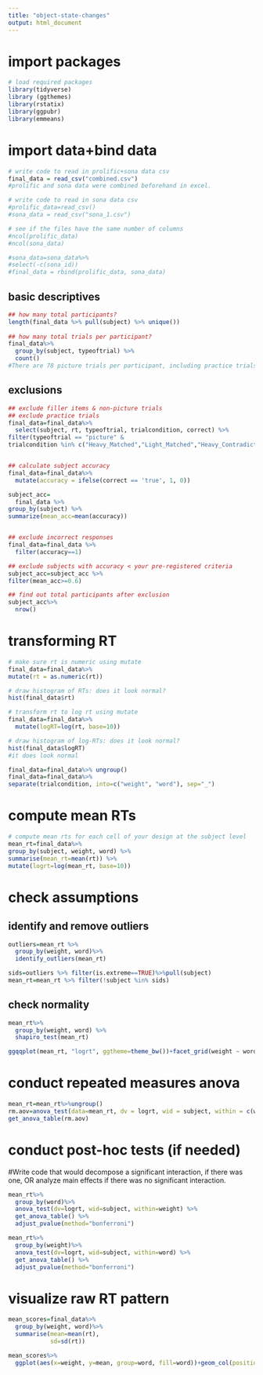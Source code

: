 ```yaml
---
title: "object-state-changes"
output: html_document
---
```

# import packages
```r
# load required packages
library(tidyverse)
library (ggthemes)
library(rstatix)
library(ggpubr)
library(emmeans)

```

# import data+bind data

```r
# write code to read in prolific+sona data csv
final_data = read_csv("combined.csv")
#prolific and sona data were combined beforehand in excel. 

# write code to read in sona data csv
#prolific_data=read_csv()
#sona_data = read_csv("sona_1.csv")

# see if the files have the same number of columns
#ncol(prolific_data)
#ncol(sona_data)

#sona_data=sona_data%>%
#select(-c(sona_id))
#final_data = rbind(prolific_data, sona_data)
```

## basic descriptives
```r
## how many total participants?
length(final_data %>% pull(subject) %>% unique())
 
## how many total trials per participant?
final_data%>%
  group_by(subject, typeoftrial) %>%
  count()
#There are 78 picture trials per participant, including practice trials 
```

## exclusions
```r
## exclude filler items & non-picture trials
## exclude practice trials
final_data=final_data%>%
  select(subject, rt, typeoftrial, trialcondition, correct) %>%
filter(typeoftrial == "picture" & 
trialcondition %in% c("Heavy_Matched","Light_Matched","Heavy_Contradictory","Light_Contradictory"))  


## calculate subject accuracy
final_data=final_data%>%
  mutate(accuracy = ifelse(correct == 'true', 1, 0))

subject_acc=
  final_data %>%
group_by(subject) %>%
summarize(mean_acc=mean(accuracy))


## exclude incorrect responses
final_data=final_data %>%
  filter(accuracy==1)
```


```r
## exclude subjects with accuracy < your pre-registered criteria
subject_acc=subject_acc %>%
filter(mean_acc>=0.6)

## find out total participants after exclusion
subject_acc%>%
  nrow()
```

# transforming RT

```r
# make sure rt is numeric using mutate
final_data=final_data%>%
mutate(rt = as.numeric(rt)) 

# draw histogram of RTs: does it look normal?
hist(final_data$rt)

# transform rt to log rt using mutate
final_data=final_data%>%
  mutate(logRT=log(rt, base=10))

# draw histogram of log-RTs: does it look normal?
hist(final_data$logRT)
#it does look normal
```


```r
final_data=final_data%>% ungroup()
final_data=final_data%>%
separate(trialcondition, into=c("weight", "word"), sep="_") 
```

# compute mean RTs
```r
# compute mean rts for each cell of your design at the subject level
mean_rt=final_data%>%
group_by(subject, weight, word) %>%
summarise(mean_rt=mean(rt)) %>%
mutate(logrt=log(mean_rt, base=10))

```


# check assumptions

## identify and remove outliers
```r
outliers=mean_rt %>%
  group_by(weight, word)%>%
  identify_outliers(mean_rt)

sids=outliers %>% filter(is.extreme==TRUE)%>%pull(subject)
mean_rt=mean_rt %>% filter(!subject %in% sids)
```

## check normality
```r
mean_rt%>%
  group_by(weight, word) %>%
  shapiro_test(mean_rt)

ggqqplot(mean_rt, "logrt", ggtheme=theme_bw())+facet_grid(weight ~ word, labeller='label_both')
```

# conduct repeated measures anova
```r
mean_rt=mean_rt%>%ungroup()
rm.aov=anova_test(data=mean_rt, dv = logrt, wid = subject, within = c(weight, word))
get_anova_table(rm.aov)
```

# conduct post-hoc tests (if needed)

#Write code that would decompose a significant interaction, if there was one, OR analyze main effects if there was no significant interaction.
```r
mean_rt%>%
  group_by(word)%>%
  anova_test(dv=logrt, wid=subject, within=weight) %>%
  get_anova_table() %>%
  adjust_pvalue(method="bonferroni")

mean_rt%>%
  group_by(weight)%>%
  anova_test(dv=logrt, wid=subject, within=word) %>%
  get_anova_table() %>%
  adjust_pvalue(method="bonferroni")
```

# visualize raw RT pattern
```r
mean_scores=final_data%>%
  group_by(weight, word)%>%
  summarise(mean=mean(rt),
            sd=sd(rt))

mean_scores%>%
  ggplot(aes(x=weight, y=mean, group=word, fill=word))+geom_col(position='dodge')+geom_errorbar(aes(ymin=mean-sd, ymax=mean+sd),width=.25,position=position_dodge(width=0.9))+scale_fill_wsj()+theme_few()
```









